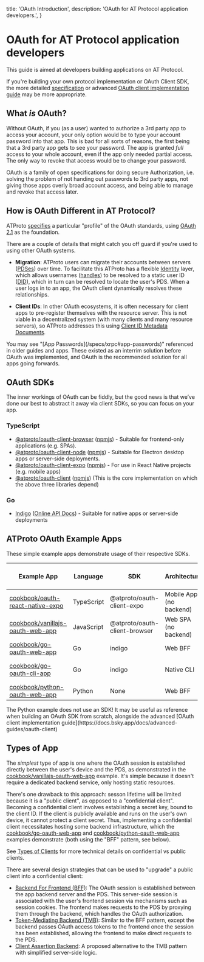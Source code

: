   title: 'OAuth Introduction',
  description:
    'OAuth for AT Protocol application developers.',
}

# OAuth for AT Protocol application developers

This guide is aimed at developers building applications on AT Protocol.

If you're building your own protocol implementation or OAuth Client SDK, the more detailed [specification](/specs/oauth) or advanced [OAuth client implementation guide](https://docs.bsky.app/docs/advanced-guides/oauth-client) may be more appropriate.

## What *is* OAuth?

Without OAuth, if you (as a user) wanted to authorize a 3rd party app to access your account, your only option would be to type your account password into that app. This is bad for all sorts of reasons, the first being that a 3rd party app gets to see your password. The app is granted *full* access to your whole account, even if the app only needed partial access. The only way to revoke that access would be to change your password.

OAuth is a family of open specifications for doing secure Authorization, i.e. solving the problem of not handing out passwords to 3rd party apps, not giving those apps overly broad account access, and being able to manage and revoke that access later.

## How is OAuth Different in AT Protocol?

ATProto [specifies](/specs/oauth) a particular "profile" of the OAuth standards, using [OAuth 2.1](https://www.ietf.org/archive/id/draft-ietf-oauth-v2-1-13.html) as the foundation.

There are a couple of details that might catch you off guard if you're used to using other OAuth systems.

- **Migration**: ATProto users can migrate their accounts between servers ([PDSes](guides/glossary#pds-personal-data-server)) over time. To facilitate this ATProto has a flexible [Identity](/guides/identity) layer, which allows usernames ([handles](/specs/handle)) to be resolved to a static user ID ([DID](/specs/did)), which in turn can be resolved to locate the user's PDS. When a user logs in to an app, the OAuth client dynamically resolves these relationships.

- **Client IDs**: In other OAuth ecosystems, it is often necessary for client apps to pre-register themselves with the resource server. This is not viable in a decentralized system (with many clients and many resource servers), so ATProto addresses this using [Client ID Metadata Documents](/specs/oauth#client-id-metadata-document).

<Note>
You may see "[App Passwords](/specs/xrpc#app-passwords)" referenced in older guides and apps. These existed as an interrim solution before OAuth was implemented, and OAuth is the recommended solution for all apps going forwards.
</Note>

## OAuth SDKs

The inner workings of OAuth can be fiddly, but the good news is that we’ve done our best to abstract it away via client SDKs, so you can focus on your app.

### TypeScript

- [@atproto/oauth-client-browser](https://github.com/bluesky-social/atproto/tree/main/packages/oauth/oauth-client-browser#readme) ([npmjs](https://www.npmjs.com/package/@atproto/oauth-client-browser)) - Suitable for frontend-only applications (e.g. SPAs).
- [@atproto/oauth-client-node](https://github.com/bluesky-social/atproto/tree/main/packages/oauth/oauth-client-node#readme) ([npmjs](https://www.npmjs.com/package/@atproto/oauth-client-node)) - Suitable for Electron desktop apps or server-side deployments.
- [@atproto/oauth-client-expo](https://github.com/bluesky-social/atproto/tree/main/packages/oauth/oauth-client-expo#readme) ([npmjs](https://www.npmjs.com/package/@atproto/oauth-client-expo)) - For use in React Native projects (e.g. mobile apps)
- [@atproto/oauth-client](https://github.com/bluesky-social/atproto/tree/main/packages/oauth/oauth-client#readme) ([npmjs](https://www.npmjs.com/package/@atproto/oauth-client)) (This is the core implementation on which the above three libraries depend)

### Go

- [Indigo](https://github.com/bluesky-social/indigo/tree/main/atproto/auth/oauth) ([Online API Docs](https://pkg.go.dev/github.com/bluesky-social/indigo/atproto/auth/oauth)) - Suitable for native apps or server-side deployments

## ATProto OAuth Example Apps

These simple example apps demonstrate usage of their respective SDKs.

| Example App | Language | SDK | Architecture | Confidential Client? | Localhost development client ID? |
| --- | --- | --- | --- | --- | --- |
| [cookbook/oauth-react-native-expo](https://github.com/bluesky-social/cookbook/tree/main/oauth-react-native-expo#readme) | TypeScript | @atproto/oauth-client-expo | Mobile App (no backend) | No | No (requires hosted client metadata) |
| [cookbook/vanillajs-oauth-web-app](https://github.com/bluesky-social/cookbook/tree/main/vanillajs-oauth-web-app#readme) | JavaScript | @atproto/oauth-client-browser | Web SPA (no backend) | No | Optionally |
| [cookbook/go-oauth-web-app](https://github.com/bluesky-social/cookbook/tree/main/go-oauth-web-app#readme) | Go | indigo | Web BFF | Optionally | Optionally |
| [cookbook/go-oauth-cli-app](https://github.com/bluesky-social/cookbook/tree/main/go-oauth-cli-app#readme) | Go | indigo | Native CLI | No | No (requires hosted client metadata) |
| [cookbook/python-oauth-web-app](https://github.com/bluesky-social/cookbook/tree/main/python-oauth-web-app#readme) | Python | None | Web BFF | Optionally | Optionally |

<Note>
The Python example does not use an SDK! It may be useful as reference when building an OAuth SDK from scratch, alongside the advanced [OAuth client implementation guide](https://docs.bsky.app/docs/advanced-guides/oauth-client)
</Note>

## Types of App

The *simplest* type of app is one where the OAuth session is established directly between the user's device and the PDS, as demonstrated in the [cookbook/vanillajs-oauth-web-app](https://github.com/bluesky-social/cookbook/tree/main/vanillajs-oauth-web-app#readme) example. It's simple because it doesn't require a dedicated backend service, only hosting static resources.

There's one drawback to this approach: sesson lifetime will be limited because it is a "public client", as opposed to a "confidential client". Becoming a confidential client involves establishing a secret key, bound to the client ID. If the client is publicly available and runs on the user's own device, it cannot protect a client secret. Thus, implementing a confidential client necessitates hosting some backend infrastructure, which the [cookbook/go-oauth-web-app](https://github.com/bluesky-social/cookbook/tree/main/go-oauth-web-app#readme) and [cookbook/python-oauth-web-app](https://github.com/bluesky-social/cookbook/tree/main/python-oauth-web-app#readme) examples demonstrate (both using the "BFF" pattern, see below).

See [Types of Clients](/specs/oauth#types-of-clients) for more technical details on confidential vs public clients.

There are several design strategies that can be used to "upgrade" a public client into a confidential client:

- [Backend For Frontend (BFF)](https://datatracker.ietf.org/doc/html/draft-ietf-oauth-browser-based-apps#name-backend-for-frontend-bff): The OAuth session is established between the app backend server and the PDS. This server-side session is associated with the user's frontend session via mechanisms such as session cookies. The frontend makes requests to the PDS by proxying them through the backend, which handles the OAuth authorization.
- [Token-Mediating Backend (TMB)](https://datatracker.ietf.org/doc/html/draft-ietf-oauth-browser-based-apps#name-token-mediating-backend): Similar to the BFF pattern, except the backend passes OAuth access tokens to the frontend once the session has been established, allowing the frontend to make direct requests to the PDS.
- [Client Assertion Backend](https://github.com/bluesky-social/proposals/tree/main/0010-client-assertion-backend): A proposed alternative to the TMB pattern with simplified server-side logic.
